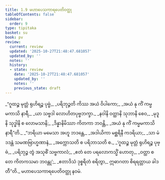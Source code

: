 ```yaml
---
title: 1.9 မဟာပေသကာရပေတိဝတ္ထု
tableOfContents: false
sidebar:
  order: 9
type: tipitaka
basket: su
book: pv
review:
  current: review
  updated: '2025-10-27T21:48:47.681057'
  updated_by: ''
  notes: ''
  history:
  - state: review
    date: '2025-10-27T21:48:47.681057'
    updated_by: ''
    notes: ''
    previous_state: draft
---
```



<ReviewStatus review={frontmatter.review} showDetails={true} />

<HypothesisAnnotation frontmatter={frontmatter} />

<DynamicBreadcrumb />

<Division number="54" book="pv" e="ch" v="19" p="133">

<Paragraph number="63" type="verses" book="pv">
_“ဂူထဉ္စ မုတ္တံ ရုဟိရဉ္စ ပုဗ္ဗံ,_  
_ပရိဘုဉ္ဇတိ ကိဿ အယံ ဝိပါကော;_  
_အယံ နု ကိံ ကမ္မမကာသိ နာရီ,_  
_ယာ သဗ္ဗဒါ လောဟိတပုဗ္ဗဘက္ခာ._  

</Paragraph>

</Division>
<Division number="55" book="pv" e="ch" v="19" p="133">

<Paragraph number="64" type="verses" book="pv">
_နဝါနိ ဝတ္ထာနိ သုဘာနိ စေဝ,_  
_မုဒူနိ သုဒ္ဓါနိ စ လောမသာနိ;_  
_ဒိန္နာနိမိဿာ ကိတကာ ဘဝန္တိ,_  
_အယံ နု ကိံ ကမ္မမကာသိ နာရီ”တိ._  

</Paragraph>

</Division>
<Division number="56" book="pv" e="ch" v="19" p="133">

<Paragraph number="65" type="verses" book="pv">
_“ဘရိယာ မမေသာ အဟူ ဘဒန္တေ,_  
_အဒါယိကာ မစ္ဆရိနီ ကဒရိယာ;_  
_သာ မံ ဒဒန္တံ သမဏဗြာဟ္မဏာနံ,_  
_အက္ကောသတိ စ ပရိဘာသတိ စ._  

</Paragraph>

</Division>
<Division number="57" book="pv" e="ch" v="19" p="133">

<Paragraph number="66" type="verses" book="pv">
_‘ဂူထဉ္စ မုတ္တံ ရုဟိရဉ္စ ပုဗ္ဗံ,_  
_ပရိဘုဉ္ဇ တွံ အသုစိံ သဗ္ဗကာလံ;_  
_ဧတံ တေ ပရလောကသ္မိံ ဟောတု,_  
_ဝတ္ထာ စ တေ ကိတကသမာ ဘဝန္တု’;_  
_ဧတာဒိသံ ဒုစ္စရိတံ စရိတွာ,_  
ဣဓာဂတာ စိရရတ္တာယ ခါဒတီ”တိ._  


</Paragraph>
</Division>

<Paragraph number="67" type="center" book="pv">
မဟာပေသကာရပေတိဝတ္ထု နဝမံ.
</Paragraph>